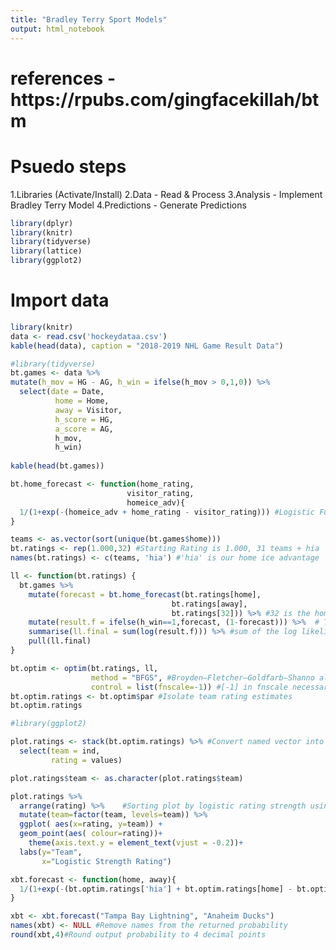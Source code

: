 ---
title: "Bradley Terry Sport Models"
output: html_notebook
---
# references - https://rpubs.com/gingfacekillah/btm

# Psuedo steps
1.Libraries (Activate/Install)
2.Data - Read & Process
3.Analysis - Implement Bradley Terry Model
4.Predictions - Generate Predictions

```{r}
library(dplyr)
library(knitr)
library(tidyverse)
library(lattice)
library(ggplot2)

```

# Import data

```{r}
library(knitr)
data <- read.csv('hockeydataa.csv')
kable(head(data), caption = "2018-2019 NHL Game Result Data")
```

<!-- 2. Clean & Wrangle The Data -->

<!-- Now let’s make some new variables and clean the variable names up a bit. First we’ll create a margin of victory [h_mov] variable from the home team’s perspective, and then create a binary result variable [h_win] where the home team records a win [1] or a loss [0] based on the positive or negative value of the margin of victory. Then we’ll rename the variables using lowercase letters and select the data that we want for our new cleaned up dataframe. -->

```{r}
#library(tidyverse)
bt.games <- data %>%
mutate(h_mov = HG - AG, h_win = ifelse(h_mov > 0,1,0)) %>%
  select(date = Date,
          home = Home,
          away = Visitor,
          h_score = HG,
          a_score = AG,
          h_mov,
          h_win)
  
kable(head(bt.games))
```
 <!-- 3. Create A Model Formula Function -->
 <!-- Next we need to create a model formula. For a Bradley Terry model we’ll want to use a logistic function that combines the home rating, away rating, and home ice advantage. There are other ways to build this, but this method closely follows the Excel version of this model from my book Statistical Sports Models in Excel Volume 1, so I think it will be approachable for those trying to make the leap from Excel to R. -->

```{r}
bt.home_forecast <- function(home_rating,
                          visitor_rating,
                          homeice_adv){
  1/(1+exp(-(homeice_adv + home_rating - visitor_rating))) #Logistic Function
}

```

<!-- 4. Assign Dummy Team Ratings -->
<!-- Next we create a vector of dummy team ratings and start all teams off with a rating of 1.000. We’ll later optimize the ratings using maximum likelihood estimation, but this gives us a starting point to work from. -->

```{r}
teams <- as.vector(sort(unique(bt.games$home)))
bt.ratings <- rep(1.000,32) #Starting Rating is 1.000, 31 teams + hia
names(bt.ratings) <- c(teams, 'hia') #'hia' is our home ice advantage

```

<!-- 5. Create a Likelihood Function -->
<!-- Now we need to create a log likelihood function which we can use to optimize the team ratings in a way that makes the observed game results most probable. This function compares the estimated win probability to the binary result variable [h_win] and returns the estimated probability if [h_win] is 1, and 1 minus the estimated probability if h_win] is 0. The function then takes the natural logarithm of the resulting probabilities and sums them together to return a log likelihood as [ll.final]. -->


```{r}
ll <- function(bt.ratings) {
  bt.games %>%
    mutate(forecast = bt.home_forecast(bt.ratings[home],
                                    bt.ratings[away],
                                    bt.ratings[32])) %>% #32 is the home ice advantage
    mutate(result.f = ifelse(h_win==1,forecast, (1-forecast))) %>%  # The result function
    summarise(ll.final = sum(log(result.f))) %>% #sum of the log likelihood
    pull(ll.final)
}
```

<!-- 6. Optimize Team Ratings With Maximum Likelihood Estimation -->
<!-- Using Optim in R, we can replicate the non-linear Solver add-on from Excel. We input the team ratings [bt.ratings] as the parameters, the log likelihood function [ll] as the function to optimize, and then make the fnscale equal to -1. This is important to remember, as Optim will attempt to minimize a given function otherwise. -->

```{r}
bt.optim <- optim(bt.ratings, ll,
                  method = "BFGS", #Broyden–Fletcher–Goldfarb–Shanno algorithm - a non-linear optimization
                  control = list(fnscale=-1)) #[-1] in fnscale necessary for maximization of function
bt.optim.ratings <- bt.optim$par #Isolate team rating estimates
bt.optim.ratings
```

<!-- Visualize Ratings -->

```{r}
#library(ggplot2)

plot.ratings <- stack(bt.optim.ratings) %>% #Convert named vector into dataframe with labels
  select(team = ind,
         rating = values)

plot.ratings$team <- as.character(plot.ratings$team)

plot.ratings %>%
  arrange(rating) %>%    #Sorting plot by logistic rating strength using dplyr
  mutate(team=factor(team, levels=team)) %>%  
  ggplot( aes(x=rating, y=team)) +
  geom_point(aes( colour=rating))+
    theme(axis.text.y = element_text(vjust = -0.2))+
  labs(y="Team",
       x="Logistic Strength Rating")
```

 <!-- 7.Forecasting Future Games -->
 <!-- To forecast a future game we can create a function that combines our freshly derived team strength ratings with the model structure we used earlier. We’ll code the function so that teams are entered as [“home team”, “away team”]. -->
 
 
```{r}
xbt.forecast <- function(home, away){
  1/(1+exp(-(bt.optim.ratings['hia'] + bt.optim.ratings[home] - bt.optim.ratings[away])))
}
```
<!-- Generate Prediction -->
<!-- Entering two teams into our newly created function produces the desired forecast: -->


```{r}

xbt <- xbt.forecast("Tampa Bay Lightning", "Anaheim Ducks")
names(xbt) <- NULL #Remove names from the returned probability
round(xbt,4)#Round output probability to 4 decimal points
```


